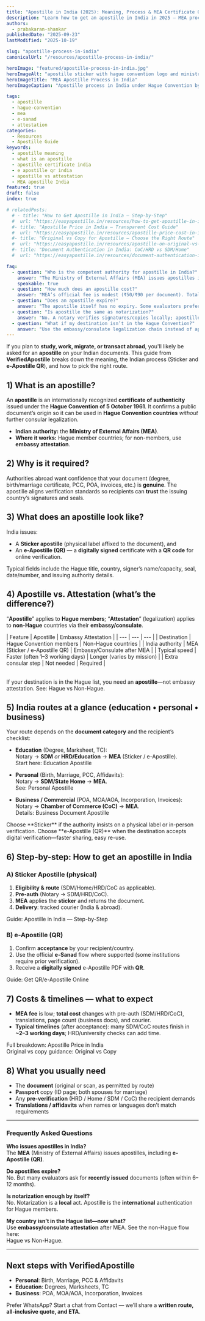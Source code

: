 ```yaml
---
title: "Apostille in India (2025): Meaning, Process & MEA Certificate Guide"
description: "Learn how to get an apostille in India in 2025 — MEA process, e-Apostille QR, costs, steps, and difference from attestation for Hague and non-Hague countries."
authors:
  - prabakaran-shankar
publishedDate: "2025-09-23"
lastModified: "2025-10-19"

slug: "apostille-process-in-india"
canonicalUrl: "/resources/apostille-process-in-india/"

heroImage: "featured/apostille-process-in-india.jpg"
heroImageAlt: "apostille sticker with hague convention logo and ministry of external affairs logo"
heroImageTitle: "MEA Apostille Process in India"
heroImageCaption: "Apostille process in India under Hague Convention by VerifiedApostille"

tags:
  - apostille
  - hague-convention
  - mea
  - e-sanad
  - attestation
categories:
  - Resources
  - Apostille Guide
keywords:
  - apostille meaning
  - what is an apostille
  - apostille certificate india
  - e apostille qr india
  - apostille vs attestation
  - MEA apostille India
featured: true
draft: false
index: true

# relatedPosts:
  # - title: "How to Get Apostille in India — Step-by-Step"
  #  url: "https://easyapostille.in/resources/how-to-get-apostille-in-india-step-by-step/"
  #- title: "Apostille Price in India — Transparent Cost Guide"
  #  url: "https://easyapostille.in/resources/apostille-price-cost-in-india-mea-notary-sdm-hrd-coc/"
  #- title: "Original vs Copy for Apostille — Choose the Right Route"
  #  url: "https://easyapostille.in/resources/apostille-on-original-vs-copy-certificate-india/"
  #- title: "Document Authentication in India: CoC/HRD vs SDM/Home"
  #  url: "https://easyapostille.in/resources/document-authentication-india-coc-hrd-vs-sdm-home-state-attestation/"

faq:
  - question: "Who is the competent authority for apostille in India?"
    answer: "The Ministry of External Affairs (MEA) issues apostilles in India, including e-Apostille (QR)."
    speakable: true
  - question: "How much does an apostille cost?"
    answer: "MEA’s official fee is modest (₹50/₹90 per document). Total spend varies with pre-auth (Notary/SDM/HRD), translations, and logistics."
  - question: "Does an apostille expire?"
    answer: "The apostille itself has no expiry. Some evaluators prefer recently issued documents (often within 6–12 months)."
  - question: "Is apostille the same as notarization?"
    answer: "No. A notary verifies signatures/copies locally; apostille is an international authentication recognized by Hague members."
  - question: "What if my destination isn’t in the Hague Convention?"
    answer: "Use the embassy/consulate legalization chain instead of apostille (often: Notary → State/SDM → MEA → Embassy)."
---
```



If you plan to **study, work, migrate, or transact abroad**, you'll likely be asked for an **apostille** on your Indian documents. This guide from **VerifiedApostille** breaks down the meaning, the Indian process (Sticker and **e-Apostille QR**), and how to pick the right route.

## 1) What is an apostille?

An **apostille** is an internationally recognized **certificate of authenticity** issued under the **Hague Convention of 5 October 1961**. It confirms a public document’s origin so it can be used in **Hague Convention countries** *without* further consular legalization.

- **Indian authority:** the **Ministry of External Affairs (MEA)**.  
- **Where it works:** Hague member countries; for non-members, use **embassy attestation**.

## 2) Why is it required?

Authorities abroad want confidence that your document (degree, birth/marriage certificate, PCC, POA, invoices, etc.) is **genuine**. The apostille aligns verification standards so recipients can **trust** the issuing country’s signatures and seals.

## 3) What does an apostille look like?

India issues:
- A **Sticker apostille** (physical label affixed to the document), and  
- An **e-Apostille (QR)** — a **digitally signed** certificate with a **QR code** for online verification.

Typical fields include the Hague title, country, signer’s name/capacity, seal, date/number, and issuing authority details.

<ResponsiveImage
  src="resources/model-of-apostille-certificate-by-hague-and-apostille-sticker-stamp-of-india.jpeg"
  alt="Left: India MEA apostille sticker sample; Right: model apostille certificate fields"
  title="India MEA Apostille (Sticker) & Model Fields per Hague"
  caption="Fields on apostille certificate follow Hague standards; India also supports e-Apostille with QR."
/>

## 4) Apostille vs. Attestation (what’s the difference?)

“**Apostille**” applies to **Hague members**; “**Attestation**” (legalization) applies to **non-Hague** countries via their **embassy/consulate**.

<Table>
| Feature | Apostille | Embassy Attestation |
| --- | --- | --- |
| Destination | Hague Convention members | Non-Hague countries |
| India authority | MEA (Sticker / e-Apostille QR) | Embassy/Consulate after MEA |
| Typical speed | Faster (often 1–3 working days) | Longer (varies by mission) |
| Extra consular step | Not needed | Required |
</Table>

<CalloutBox type="note" heading="Quick check" showIcon={true}>
If your destination is in the Hague list, you need an <strong>apostille</strong>—not embassy attestation.  
See: <Anchor href="https://easyapostille.in/resources/hague-vs-non-hague-apostille-or-embassy-attestation/">Hague vs Non-Hague</Anchor>.
</CalloutBox>

## 5) India routes at a glance (education • personal • business)

Your route depends on the **document category** and the recipient’s checklist:

- **Education** (Degree, Marksheet, TC):  
  Notary → **SDM** *or* **HRD/Education** → **MEA** (Sticker / e-Apostille).  
  Start here: <Anchor href="/service/education-documents-apostille/">Education Apostille</Anchor>

- **Personal** (Birth, Marriage, PCC, Affidavits):  
  Notary → **SDM/State Home** → **MEA**.  
  See: <Anchor href="/service/personal-documents-apostille/">Personal Apostille</Anchor>

- **Business / Commercial** (POA, MOA/AOA, Incorporation, Invoices):  
  Notary → **Chamber of Commerce (CoC)** → **MEA**.  
  Details: <Anchor href="/service/business-document-apostille/">Business Document Apostille</Anchor>

<CalloutBox type="info" heading="Sticker or e-Apostille?" showIcon={true}>
Choose **Sticker** if the authority insists on a physical label or in-person verification.  
Choose **e-Apostille (QR)** when the destination accepts digital verification—faster sharing, easy re-use.
</CalloutBox>

## 6) Step-by-step: How to get an apostille in India

### A) Sticker Apostille (physical)
1. **Eligibility & route** (SDM/Home/HRD/CoC as applicable).  
2. **Pre-auth** (Notary → SDM/HRD/CoC).  
3. **MEA** applies the **sticker** and returns the document.  
4. **Delivery**: tracked courier (India & abroad).

Guide: <Anchor href="https://easyapostille.in/resources/how-to-get-apostille-in-india-step-by-step/">Apostille in India — Step-by-Step</Anchor>

### B) e-Apostille (QR)
1. Confirm **acceptance** by your recipient/country.  
2. Use the official **e-Sanad** flow where supported (some institutions require prior verification).  
3. Receive a **digitally signed** e-Apostille PDF with **QR**.

Guide: <Anchor href="https://easyapostille.in/resources/how-to-get-qr-code-apostille-on-documents-online-e-sanad-india/">Get QR/e-Apostille Online</Anchor>

## 7) Costs & timelines — what to expect

- **MEA fee** is low; **total cost** changes with pre-auth (SDM/HRD/CoC), translations, page count (business docs), and courier.  
- **Typical timelines** (after acceptance): many SDM/CoC routes finish in **~2–3 working days**; HRD/university checks can add time.

Full breakdown: <Anchor href="https://easyapostille.in/resources/apostille-price-cost-in-india-mea-notary-sdm-hrd-coc/">Apostille Price in India</Anchor>  
Original vs copy guidance: <Anchor href="https://easyapostille.in/resources/apostille-on-original-vs-copy-certificate-india/">Original vs Copy</Anchor>

## 8) What you usually need

- The **document** (original or scan, as permitted by route)  
- **Passport** copy (ID page; both spouses for marriage)  
- Any **pre-verification** (HRD / Home / SDM / CoC) the recipient demands  
- **Translations / affidavits** when names or languages don’t match requirements

---

### Frequently Asked Questions

**Who issues apostilles in India?**  
The **MEA** (Ministry of External Affairs) issues apostilles, including **e-Apostille (QR)**.

**Do apostilles expire?**  
No. But many evaluators ask for **recently issued** documents (often within 6–12 months).

**Is notarization enough by itself?**  
No. Notarization is a **local** act. Apostille is the **international** authentication for Hague members.

**My country isn’t in the Hague list—now what?**  
Use **embassy/consulate attestation** after MEA. See the non-Hague flow here:  
<Anchor href="https://easyapostille.in/resources/hague-vs-non-hague-apostille-or-embassy-attestation/">Hague vs Non-Hague</Anchor>.

---

## Next steps with VerifiedApostille

- **Personal**: <Anchor href="/service/personal-documents-apostille/">Birth, Marriage, PCC & Affidavits</Anchor>  
- **Education**: <Anchor href="/service/education-documents-apostille/">Degrees, Marksheets, TC</Anchor>  
- **Business**: <Anchor href="/service/business-document-apostille/">POA, MOA/AOA, Incorporation, Invoices</Anchor>  

Prefer WhatsApp? Start a chat from <Anchor href="/contact-us/">Contact</Anchor> — we’ll share a **written route, all-inclusive quote, and ETA**.

